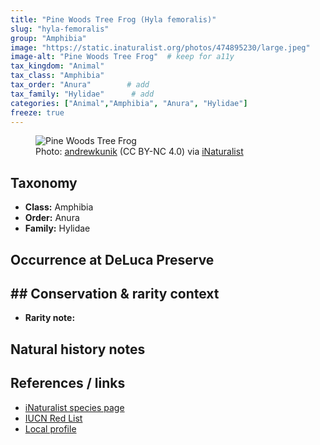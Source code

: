 ```yaml
---
title: "Pine Woods Tree Frog (Hyla femoralis)"
slug: "hyla-femoralis"
group: "Amphibia"
image: "https://static.inaturalist.org/photos/474895230/large.jpeg"        # keep for thumbnails
image-alt: "Pine Woods Tree Frog"  # keep for a11y
tax_kingdom: "Animal"
tax_class: "Amphibia"
tax_order: "Anura"        # add
tax_family: "Hylidae"      # add
categories: ["Animal","Amphibia", "Anura", "Hylidae"]
freeze: true
---
```


<figure class="species-figure">
  <img src="https://static.inaturalist.org/photos/474895230/large.jpeg" alt="Pine Woods Tree Frog" class="species-photo" />
  <figcaption class="photo-credit">Photo: <a href="https://www.inaturalist.org/people/andrewkunik">andrewkunik</a> (CC BY-NC 4.0) via <a href="https://www.inaturalist.org/observations/264463802">iNaturalist</a></figcaption>
</figure>

## Taxonomy
- **Class:** Amphibia
- **Order:** Anura
- **Family:** Hylidae

## Occurrence at DeLuca Preserve


## Conservation & rarity context
- 
- **Rarity note:** 

## Natural history notes


## References / links
- [iNaturalist species page](https://www.inaturalist.org/taxa/23872-Hyla-femoralis)
- [IUCN Red List](NA)
- [Local profile](NA)
